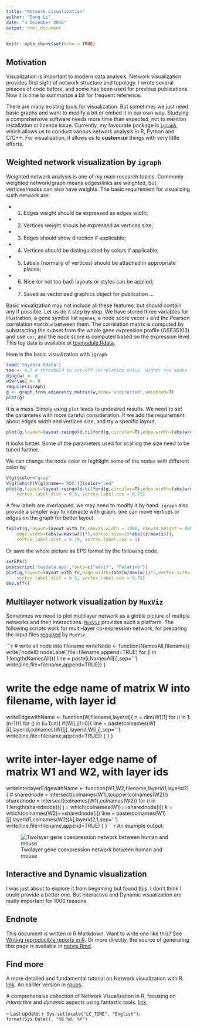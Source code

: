 ```yaml
---
title: "Network visualization"
author: "Dong Li"
date: "4 December 2016"
output: html_document
---
```


```r
knitr::opts_chunk$set(echo = TRUE)
```

## Motivation

Visualization is important to modern data analysis. Network visualization provides first sight of network structure and topology. I wrote several pieaces of code before, and some has been used for previous publications. Now it is time to summarize a bit for frequent reference. 

There are many existing tools for visualization. But sometimes we just need basic graphs and want to modify a bit or embed it in our own way. Studying a comprehensive software needs more time than expected, not to mention installation or licence issue. Currently, my favourate package is [$\mathtt{igraph}$](http://igraph.org/r/), which allows us to conduct various network analysis in R, Python and C/C++. For visualization, it allows us to **customize** things with very little efforts. 

## Weighted network visualization by $\mathtt{igraph}$

Weighted network analysis is one of my main research topics. Commonly weighted network/graph means edges/links are weighted, but vertices/nodes can also have weights. The basic requirement for visualizing such network are:

 - 1. Edges weight should be expressed as edges width;
 - 2. Vertices weight shouls be expressed as vertices size;
 - 3. Edges should show direction if applicable;
 - 4. Vertices should be distinguished by colors if applicable;
 - 5. Labels (normally of vertices) should be attached in appropriate places;
 - 6. Nice (or not too bad) layouts or styles can be applied;
 - 7. Saved as vectorized graphics object for publication
  ...

Basic visualization may not include all these features, but should contain any if possible. Let us do it step by step. We have stored three variables for illustration, a gene symbol list `mgenes`, a node score vecor `z` and the Pearson correlation matrix `w` between them. The correlation matrix is computed by substracting the subset from the whole gene expression profile (GSE35103) and use `cor`, and the node score  is computed based on the expression level. This toy data is available at [toymodule.Rdata](toymodule.Rdata).

Here is the basic visualization with $\mathtt{igraph}$

```r
load('toydata.Rdata')
tao <- 0.7 # threshold to cut-off correlation value. Higher tao means sparser.
diag(w) <- 0
w[w<tao] <- 0
require(igraph)
g <- graph_from_adjacency_matrix(w,mode='undirected',weighted=T)
plot(g)
```

It is a mass. Simply using `plot` leads to undesired results. We need to set the parametes with more careful consideration. If we add the requirement about edges width and vertices size, and try a specific layout,
```r
plot(g,layout=layout.reingold.tilford(g,circular=T),edge.width=(abs(w/max(w)))*5,vertex.size=10*abs((z/max(z))),vertex.label.dist = 0.5, vertex.label.cex = 0.75)
```
It looks better. Some of the parameters used for scalling the size need to be tuned further.

We can change the node color or highlight some of the nodes with different color by 
```r
V(g)$color="gray"
V(g)[which(V(g)$name=='RDX')]$color="red"
plot(g,layout=layout.reingold.tilford(g,circular=T),edge.width=(abs(w/max(w)))*5,vertex.size=10*abs((z/max(z))),
	vertex.label.dist = 0.5, vertex.label.cex = 0.75)
```

A few labels are overlapped, we may need to modify it by hand. $\mathtt{igraph}$ also provide a simpler way to interacte with graph, one can move vertices or edges on the graph for better layout.
```r
tkplot(g,layout=layout_with_fr,canvas.width = 1000, canvas.height = 800,
    edge.width=(abs(w/max(w)))*5,vertex.size=15*abs((z/max(z))),
    vertex.label.dist = 0.75, vertex.label.cex = 1)
```

Or save the whole picture as EPS format by the following code. 
```r
setEPS()
postscript('toydata.eps',fonts=c("serif", "Palatino"))
plot(g,layout=layout_with_fr,edge.width=(abs(w/max(w)))*5,vertex.size=10*abs((z/max(z))),
	vertex.label.dist = 0.5, vertex.label.cex = 0.75)
dev.off()
```
## Multilayer network visualization by $\mathtt{MuxViz}$

Sometimes we need to plot multilayer network as a globle picture of multple networks and their interactions. [$\mathtt{MuxViz}$](http://muxviz.net/) provides such a platform. The following scripts work for multi-layer co-expression network, for preparing the input files [required](http://muxviz.net/tutorial.php) by $\mathtt{MuxViz}$.

```r
# write all node into filename
writeNode <- function(NamesAll,filename){
    write('nodeID nodeLabel',file=filename,append=TRUE)
    for (i in 1:length(NamesAll)){
        line = paste(i,NamesAll[i],sep=' ')
        write(line,file=filename,append=TRUE)}
}

# write the edge name of matrix W into filename, with layer id
writeEdgewithName <- function(W,filename,layerid){
    n = dim(W)[1]
    for (i in 1:(n-1)){
        for (j in (i+1):n){
            if(W[i,j]!=0){
                line = paste(colnames(W)[i],layerid,colnames(W)[j],
                             layerid,W[i,j],sep=' ')
                write(line,file=filename,append=TRUE)}
        }
    }
}

#  write inter-layer edge name of matrix W1 and W2, with layer ids
writeInterlayerEdgewithName <- function(W1,W2,filename,layerid1,layerid2){
	# sharednode = intersect(colnames(W1),toupper(colnames(W2)))
    sharednode = intersect(colnames(W1),colnames(W2))
    for (i in 1:length(sharednode)){
        j = which(colnames(W1)==sharednode[i])
        k = which(colnames(W2)==sharednode[i])
        line = paste(colnames(W1)[j],layerid1,colnames(W2)[k],layerid2,1,sep=' ')
        write(line,file=filename,append=TRUE)
    }
}
```r

An example output:

![Twolayer gene coexpression network between human and mouse](twolayer.png)


## Interactive and Dynamic visualization 

I was just about to explore it from beginning but found [this](http://curleylab.psych.columbia.edu/netviz/). I don't think I could provide a better one. But Interactive and Dynamic visualization are really important for 1000 reasons.

## Endnote

This document is written in R Markdown. Want to write one like this? See [Writing reproducible reports in R ](https://nicercode.github.io/guides/reports/). Or more directly, the source of generating this page is available in [netvis.Rmd](https://github.com/fairmiracle/Short-Tutorials/blob/master/NetVis/netvis.Rmd).

## Find more

A more detailed and fundamental tutorial on Network visualization with R.  [link](http://kateto.net/network-visualization). An earlier version in [rpubs](https://rpubs.com/kateto/netviz).

A comprehensive collection of Network Visualization in R, focusing on *interactive* and *dynamic* aspects using fantastic tools. [link](http://curleylab.psych.columbia.edu/netviz/)

--
Last update: `r Sys.setlocale("LC_TIME", "English"); format(Sys.Date(), "%B %d, %Y")`